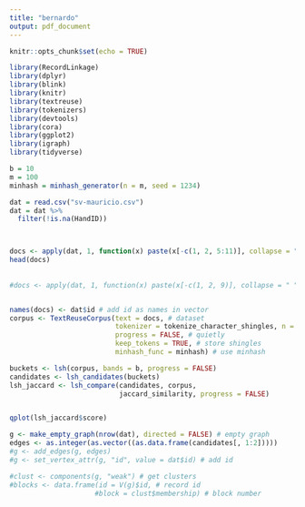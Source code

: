 ```yaml
---
title: "bernardo"
output: pdf_document
---
```


```r
knitr::opts_chunk$set(echo = TRUE)
```

```r
library(RecordLinkage)
library(dplyr)
library(blink)
library(knitr)
library(textreuse)
library(tokenizers)
library(devtools)
library(cora)
library(ggplot2)
library(igraph)
library(tidyverse)
```

```r
b = 10
m = 100
minhash = minhash_generator(n = m, seed = 1234)

dat = read.csv("sv-mauricio.csv")
dat = dat %>%
  filter(!is.na(HandID)) 



docs <- apply(dat, 1, function(x) paste(x[-c(1, 2, 5:11)], collapse = " ")) # get strings
head(docs)
  
  
#docs <- apply(dat, 1, function(x) paste(x[-c(1, 2, 9)], collapse = " ")) # get strings


names(docs) <- dat$id # add id as names in vector
corpus <- TextReuseCorpus(text = docs, # dataset
                          tokenizer = tokenize_character_shingles, n = 1, simplify = TRUE, # shingles
                          progress = FALSE, # quietly
                          keep_tokens = TRUE, # store shingles
                          minhash_func = minhash) # use minhash

buckets <- lsh(corpus, bands = b, progress = FALSE)
candidates <- lsh_candidates(buckets)
lsh_jaccard <- lsh_compare(candidates, corpus, 
                           jaccard_similarity, progress = FALSE)


qplot(lsh_jaccard$score)
```

```r
g <- make_empty_graph(nrow(dat), directed = FALSE) # empty graph
edges <- as.integer(as.vector((as.data.frame(candidates[, 1:2]))))
#g <- add_edges(g, edges)
#g <- set_vertex_attr(g, "id", value = dat$id) # add id

#clust <- components(g, "weak") # get clusters
#blocks <- data.frame(id = V(g)$id, # record id
                     #block = clust$membership) # block number
```